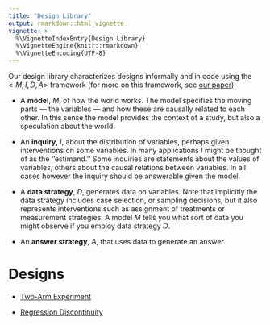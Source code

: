 ```yaml
---
title: "Design Library"
output: rmarkdown::html_vignette
vignette: >
  %\VignetteIndexEntry{Design Library}
  %\VignetteEngine{knitr::rmarkdown}
  %\VignetteEncoding{UTF-8}
---
```


Our design library characterizes designs informally and in code using the $<M,I,D,A>$ framework (for more on this framework, see [our paper](http://declaredesign.org/paper.pdf)):

- A **model**, *M*, of how the world works. The model specifies the moving parts --- the variables --- and how these are causally related to each other. In this sense the model provides the context of a study, but also a speculation about the world.    

- An **inquiry**, *I*, about the distribution of variables, perhaps given interventions on some variables.  In many applications *I* might be thought of as the ''estimand.'' Some inquiries are statements about the values of variables, others about the causal relations between variables. In all cases however the inquiry should be answerable given the model.   

- A **data strategy**, *D*, generates data on variables.  Note that implicitly the data strategy includes case selection, or sampling decisions, but it also represents interventions such as assignment of treatments or measurement strategies. A model *M* tells you what sort of data you might observe if you employ data strategy *D*.  

- An **answer strategy**, *A*, that uses data to generate an answer.  

# Designs

  - [Two-Arm Experiment](http://declaredesign.org/articles/two_arm.html)

  - [Regression Discontinuity](http://declaredesign.org/articles/regression_discontinuity.html)




